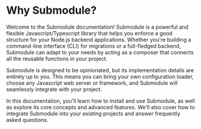 # Why Submodule?
 
Welcome to the Submodule documentation! Submodule is a powerful and flexible Javascript/Typescript library that helps you enforce a good structure for your Node.js backend applications. Whether you're building a command-line interface (CLI) for migrations or a full-fledged backend, Submodule can adapt to your needs by acting as a composer that connects all the reusable functions in your project.

Submodule is designed to be opinionated, but its implementation details are entirely up to you. This means you can bring your own configuration loader, choose any Javascript web server or framework, and Submodule will seamlessly integrate with your project.

In this documentation, you'll learn how to install and use Submodule, as well as explore its core concepts and advanced features. We'll also cover how to integrate Submodule into your existing projects and answer frequently asked questions.